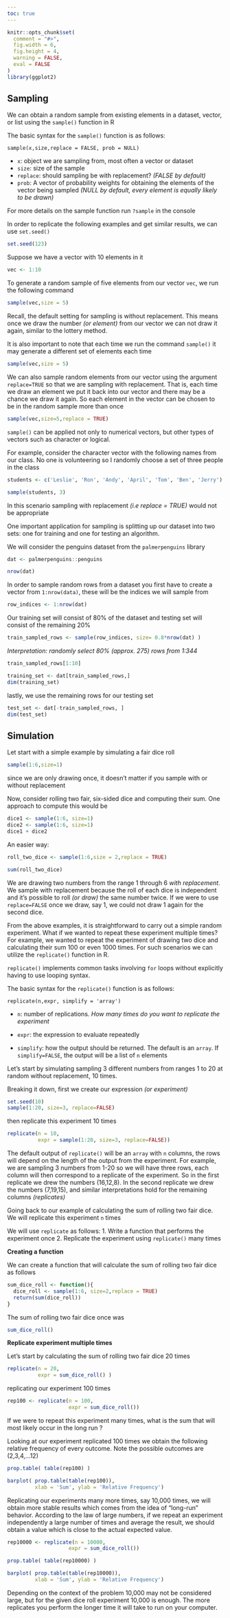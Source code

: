 ```yaml
---
toc: true
---
```


```r
knitr::opts_chunk$set(
  comment = "#>",
  fig.width = 6,
  fig.height = 4,
  warning = FALSE,
  eval = FALSE
)
library(ggplot2)
```

## Sampling

We can obtain a random sample from existing elements in a dataset, vector, or list using the `sample()` function in R

The basic syntax for the `sample()` function is as follows:

`sample(x,size,replace = FALSE, prob = NULL)`

* `x`: object we are sampling from, most often a vector or dataset
* `size`: size of the sample
* `replace`: should sampling be with replacement? *(FALSE by default)*
* `prob`: A vector of probability weights for obtaining the elements of the vector being sampled *(NULL by default, every element is equally likely to be drawn)*

For more details on the sample function run `?sample` in the console

In order to replicate the following examples and get similar results, we can use `set.seed()`

```r
set.seed(123)
```

Suppose we have a vector with 10 elements in it


```r
vec <- 1:10
```

To generate a random sample of five elements from our vector `vec`, we run the following command

```r
sample(vec,size = 5)
```

Recall, the default setting for sampling is without replacement. This means once we draw the number *(or element)* from our vector we can not draw it again, similar to the lottery method.

It is also important to note that each time we run the command `sample()` it may generate a different set of elements each time

```r
sample(vec,size = 5)
```

We can also sample random elements from our vector using the argument `replace=TRUE` so that we are sampling with replacement. That is, each time we draw an element we put it back into our vector and there may be a chance we draw it again. So each element in the vector can be chosen to be in the random sample more than once


```r
sample(vec,size=5,replace = TRUE)
```


`sample()` can be applied not only to numerical vectors, but other types of vectors such as character or logical.

For example, consider the character vector with the following names from our class. No one is volunteering so I randomly choose a set of three people in the class

```r
students <- c('Leslie', 'Ron', 'Andy', 'April', 'Tom', 'Ben', 'Jerry')
```

```r
sample(students, 3)
```

In this scenario sampling with replacement *(i.e replace = TRUE)* would not be appropriate


One important application for sampling is splitting up our dataset into two sets: one for training and one for testing an algorithm. 

We will consider the penguins dataset from the `palmerpenguins` library

```r
dat <- palmerpenguins::penguins
```

```r
nrow(dat)
```

In order to sample random rows from a dataset you first have to create a vector from `1:nrow(data)`, these will be the indices we will sample from

```r
row_indices <- 1:nrow(dat)
```

Our training set will consist of 80% of the dataset and testing set will consist of the remaining 20%

```r
train_sampled_rows <- sample(row_indices, size= 0.8*nrow(dat) )
```
*Interpretation: randomly select 80% (approx. 275) rows from 1:344*

```r
train_sampled_rows[1:10]
```

```r
training_set <- dat[train_sampled_rows,]
dim(training_set)
```

lastly, we use the remaining rows for our testing set

```r
test_set <- dat[-train_sampled_rows, ]
dim(test_set)
```


## Simulation 


Let start with a simple example by simulating a fair dice roll 

```r
sample(1:6,size=1)
```

since we are only drawing once, it doesn't matter if you sample with or without replacement


Now, consider rolling two fair, six-sided dice and computing their sum. One approach to compute this would be 

```r
dice1 <- sample(1:6, size=1)
dice2 <- sample(1:6, size=1)
dice1 + dice2
```

An easier way:

```r
roll_two_dice <- sample(1:6,size = 2,replace = TRUE)
```

```r
sum(roll_two_dice)
```

We are drawing two numbers from the range 1 through 6 *with replacement*. We sample with replacement because the roll of each dice is independent and it's possible to roll *(or draw)* the same number twice. If we were to use `replace=FALSE` once we draw, say 1, we could not draw 1 again for the second dice.

From the above examples, it is straightforward to carry out a simple random experiment. What if we wanted to repeat these experiment multiple times? For example, we wanted to repeat the experiment of drawing two dice and calculating their sum 100 or even 1000 times. For such scenarios we can utilize the `replicate()` function in R.


`replicate()` implements common tasks involving `for` loops without explicitly having to use looping syntax. 

The basic syntax for the `replicate()` function is as follows:

`replicate(n,expr, simplify = 'array')`

* `n`: number of replications. *How many times do you want to replicate the experiment*

* `expr`: the expression to evaluate repeatedly

* `simplify`: how the output should be returned. The default is an `array`. If `simplify=FALSE`, the output will be a list of `n` elements

Let's start by simulating sampling 3 different numbers from ranges 1 to 20 at random without replacement, 10 times. 

Breaking it down, first we 
create our expression *(or experiment)* 

```r
set.seed(10)
sample(1:20, size=3, replace=FALSE)
```

then replicate this experiment 10 times 

```r
replicate(n = 10, 
          expr = sample(1:20, size=3, replace=FALSE))
```

The default output of `replicate()` will be an `array` with `n` columns, the rows will depend on the length of the output from the experiment. For example, we are sampling 3 numbers from 1-20 so we will have three rows, each column will then correspond to a replicate of the experiment. So in the first replicate we drew the numbers (16,12,8). In the second replicate we drew the numbers (7,19,15), and similar interpretations hold for the remaining columns *(replicates)*

Going back to our example of calculating the sum of rolling  two fair dice. We will replicate this experiment `n` times

We will use `replicate` as follows:
1. Write a function that performs the experiment once
2. Replicate the experiment using `replicate()` many times

**Creating a function**

We can create a function that will calculate the sum of rolling two fair dice as follows

```r
sum_dice_roll <- function(){
  dice_roll <- sample(1:6, size=2,replace = TRUE)
  return(sum(dice_roll))
}
```

The sum of rolling two fair dice once was 

```r
sum_dice_roll()
```

**Replicate experiment multiple times**

Let's start by calculating the sum of rolling two fair dice 20 times

```r
replicate(n = 20,
          expr = sum_dice_roll() )
```

replicating our experiment 100 times

```r
rep100 <- replicate(n = 100,
                    expr = sum_dice_roll())
```

If we were to repeat this experiment many times, what is the sum that will most likely occur in the long run ?

Looking at our experiment replicated 100 times we obtain the following relative frequency of every outcome. Note the possible outcomes are (2,3,4,...12)

```r
prop.table( table(rep100) ) 
```

```r
barplot( prop.table(table(rep100)),
         xlab = 'Sum', ylab = 'Relative Frequency')
```

Replicating our experiments many more times, say 10,000 times,
we will obtain more stable results which comes from the idea of "long-run" behavior. According to the law of large numbers, if we repeat an experiment independently a large number of times and average the result, we should obtain a value which is close to the actual expected value.

```r
rep10000 <- replicate(n = 10000,
                    expr = sum_dice_roll())
```

```r
prop.table( table(rep10000) ) 
```


```r
barplot( prop.table(table(rep10000)),
         xlab = 'Sum', ylab = 'Relative Frequency')
```

Depending on the context of the problem 10,000 may not be considered large, but for the given dice roll experiment 10,000 is enough. The more replicates you perform the longer time it will take to run on your computer.

